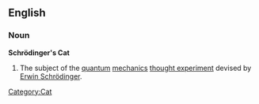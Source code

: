 {{wikipedia}}
==English==
===Noun===
'''Schrödinger's Cat'''
#The subject of the [[quantum]] [[mechanics]] [[thought experiment]] devised by [[w:Erwin Schrödinger|Erwin Schrödinger]].

[[Category:Cat]]